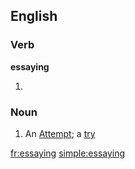 ==English==

===Verb===
'''essaying'''

# {{present participle of|[[essay]]}}

===Noun===
{{en-noun}}

# An [[attempt|Attempt]]; a [[try]]

[[fr:essaying]]
[[simple:essaying]]